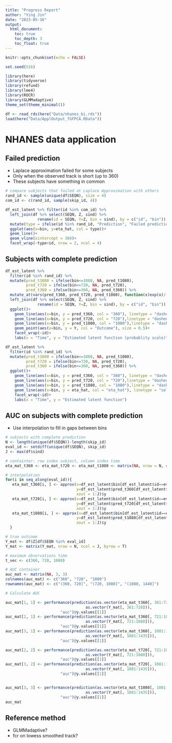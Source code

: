 ```yaml
---
title: "Progress Report"
author: "Ying Jin"
date: "2023-05-16"
output: 
  html_document:
    toc: true
    toc_depth: 3
    toc_float: true
---
```


```r
knitr::opts_chunk$set(echo = FALSE)

set.seed(516)

library(here)
library(tidyverse)
library(refund)
library(lme4)
library(ROCR)
library(GLMMadaptive)
theme_set(theme_minimal())

df <- read_rds(here("Data/nhanes_bi.rds"))
load(here("Data/ApplOutput_fGFPCA.RData"))

```

# NHANES data application

## Failed prediction 

- Laplace approximation failed for some subjects
- Only when the observed track is short (up to 360)
- These subjects have something in common

```r
# compare subjects that failed at Laplace Approximation with others
rand_id <- sample(unique(df$SEQN), size = 4)
com_id <- c(rand_id, sample(skip_id, 4))

df_est_latent %>% filter(id %in% com_id) %>%
  left_join(df %>% select(SEQN, Z, sind) %>%
              rename(id = SEQN, Y=Z, bin = sind), by = c("id", "bin")) %>%
  mutate(type = ifelse(id %in% rand_id, "Prediction", "Failed prediction")) %>%
  ggplot(aes(x=bin, y=eta_hat, col = type))+
  geom_line()+
  geom_vline(xintercept = 360)+
  facet_wrap(~type+id, nrow = 2, ncol = 4)
```


## Subjects with complete prediction

```r
df_est_latent %>%
  filter(id %in% rand_id) %>%
  mutate(pred_t1080 = ifelse(bin<=1080, NA, pred_t1080),
         pred_t720 = ifelse(bin<=720, NA, pred_t720),
         pred_t360 = ifelse(bin<=360, NA, pred_t360)) %>%
  mutate_at(vars(pred_t360, pred_t720, pred_t1080), function(x)exp(x)/(1+exp(x))) %>%
  left_join(df %>% select(SEQN, Z, sind) %>%
              rename(id = SEQN, Y=Z, bin = sind), by = c("id", "bin")) %>%
  ggplot()+
    geom_line(aes(x=bin, y = pred_t360, col = "360"), linetype = "dashed")+
    geom_line(aes(x=bin, y = pred_t720, col = "720"),linetype = "dashed")+
    geom_line(aes(x=bin, y = pred_t1080, col = "1080"),linetype = "dashed")+
    geom_point(aes(x=bin, y = Y, col = "Outcome"), size = 0.5)+
    facet_wrap(~id)+
    labs(x = "Time", y = "Estimated latent function (probablity scale)")
```


```r
df_est_latent %>%
  filter(id %in% rand_id) %>%
  mutate(pred_t1080 = ifelse(bin<=1080, NA, pred_t1080),
         pred_t720 = ifelse(bin<=720, NA, pred_t720),
         pred_t360 = ifelse(bin<=360, NA, pred_t360)) %>%
  ggplot()+
    geom_line(aes(x=bin, y = pred_t360, col = "360"), linetype = "dashed")+
    geom_line(aes(x=bin, y = pred_t720, col = "720"),linetype = "dashed")+
    geom_line(aes(x=bin, y = pred_t1080, col = "1080"),linetype = "dashed")+
    geom_line(aes(x=bin, y = eta_hat, col = "eta_hat"), linetype = "solid" )+
    facet_wrap(~id)+
    labs(x = "Time", y = "Estimated latent function")
```

## AUC on subjects with complete prediction

- Use interpolation to fill in gaps between bins

```r
# subjects with complete prediction
N <- length(unique(df$SEQN))-length(skip_id)
eval_id <- setdiff(unique(df$SEQN), skip_id)
J <- max(df$sind)

# containter: row index subject, column index time
eta_mat_t360 <- eta_mat_t720 <- eta_mat_t1080 <- matrix(NA, nrow = N, ncol = J)

# interpolation
for(i in seq_along(eval_id)){
   eta_mat_t360[i, ] <- approx(x=df_est_latent$bin[df_est_latent$id==eval_id[i]],
                               y=df_est_latent$pred_t360[df_est_latent$id==eval_id[i]], 
                               xout = 1:J)$y
   eta_mat_t720[i, ] <- approx(x=df_est_latent$bin[df_est_latent$id==eval_id[i]],
                               y=df_est_latent$pred_t720[df_est_latent$id==eval_id[i]], 
                               xout = 1:J)$y
   eta_mat_t1080[i, ] <- approx(x=df_est_latent$bin[df_est_latent$id==eval_id[i]],
                               y=df_est_latent$pred_t1080[df_est_latent$id==eval_id[i]], 
                               xout = 1:J)$y
  }


```



```r
# true outcome
Y_mat <- df$Z[df$SEQN %in% eval_id]
Y_mat <- matrix(Y_mat, nrow = N, ncol = J, byrow = T) 
```

```r
# maximum observations time
t_vec <- c(360, 720, 1080)

# AUC container
auc_mat <- matrix(NA, 3, 3)
colnames(auc_mat) <- c("360", "720", "1080")
rownames(auc_mat) <- c("(360, 720]", "(720, 1080]", "(1080, 1440]")

# Calculate AUC

auc_mat[1, 1] <- performance(prediction(as.vector(eta_mat_t360[, 361:720]), 
                                   as.vector(Y_mat[, 361:720])),
                        "auc")@y.values[[1]]
auc_mat[2, 1] <- performance(prediction(as.vector(eta_mat_t360[, 721:1080]), 
                                   as.vector(Y_mat[, 721:1080])),
                        "auc")@y.values[[1]]
auc_mat[3, 1] <- performance(prediction(as.vector(eta_mat_t360[, 1081:1435]), 
                                   as.vector(Y_mat[, 1081:1435])),
                        "auc")@y.values[[1]]

auc_mat[2, 2] <- performance(prediction(as.vector(eta_mat_t720[, 721:1080]), 
                                   as.vector(Y_mat[, 721:1080])),
                        "auc")@y.values[[1]]
auc_mat[3, 2] <- performance(prediction(as.vector(eta_mat_t720[, 1081:1435]), 
                                   as.vector(Y_mat[, 1081:1435])),
                        "auc")@y.values[[1]]


auc_mat[3, 3] <- performance(prediction(as.vector(eta_mat_t1080[, 1081:1435]), 
                                   as.vector(Y_mat[, 1081:1435])),
                        "auc")@y.values[[1]]
auc_mat
```


## Reference method

- GLMMadaptive?
- fcr on lowess smoothed track?
